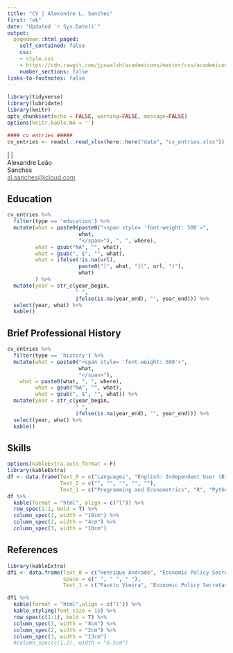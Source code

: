 ```yaml
---
title: "CV | Alexandre L. Sanches"
first: "ok"
date: "Updated `r Sys.Date()`"
output:
  pagedown::html_paged:
    self_contained: false
    css: 
    - style.css
    - https://cdn.rawgit.com/jpswalsh/academicons/master/css/academicons.min.css
    number_sections: false
links-to-footnotes: false
---
```


```r
library(tidyverse)
library(lubridate)
library(knitr)
opts_chunk$set(echo = FALSE, warning=FALSE, message=FALSE)
options(knitr.kable.NA = '')

#### cv entries #####
cv_entries <- readxl::read_xlsx(here::here("data", "cv_entries.xlsx"))

```


<div class = "footer",>
  <a href="mailto:al.sanches@icloud.com" class="icon-block">
      <i class="fas fafooter fa-envelope"> </i>
  </a>
  |
  <a href="https://www.linkedin.com/in/alexandre-leao-sanches/" class="icon-block">
      <i class="fab fafooter fa-linkedin"> </i>
  </a>
  |
  <a href="https://github.com/alexandrsanches" class="icon-block">
      <i class="fab fafooter fa-github"> </i>
  </a>
  
</div>


<div id = "block_container">

<div class = "first", id="bloc1">Alexandre Leão</div>  
<div class = "last", id="bloc2">Sanches</div>

</div>

<div id = "position", class = "position">
<a href="mailto:al.sanches@icloud.com"> <span style="color: #454545"><i class="fas fa-envelope"></i></span> <span style= 'color: #5F6A6A'>al.sanches@icloud.com </a></span>
</div>

## Education {.education .nohead}

```r
cv_entries %>% 
  filter(type == 'education') %>% 
  mutate(what = paste0(paste0("<span style= 'font-weight: 500'>",
                       what, 
                       "</span>"), ", ", where),
         what = gsub("NA", "", what),
         what = gsub(", $", "", what),
         what = ifelse(!is.na(url), 
                       paste0("[", what, "](", url, ")"), 
                       what)
         ) %>% 
  mutate(year = str_c(year_begin, 
                      " ", 
                      ifelse(is.na(year_end), "", year_end))) %>% 
  select(year, what) %>% 
  kable()
```

## Brief Professional History {.history .nohead}

```r
cv_entries %>% 
  filter(type == 'history') %>% 
  mutate(what = paste0("<span style= 'font-weight: 500'>",
                       what, 
                       "</span>"),
    what = paste0(what, ", ", where),
         what = gsub("NA", "", what),
         what = gsub(", $", "", what)) %>% 
  mutate(year = str_c(year_begin, 
                      " ", 
                      ifelse(is.na(year_end), "", year_end))) %>% 
  select(year, what) %>% 
  kable()
```

## Skills {.nohead}

```r
options(kableExtra.auto_format = F)
library(kableExtra)
df <- data.frame(Text_0 = c("Languages", "English: Independent User (B1-B2)", "Portuguese: Native speaker", "", ""),
                 Text_2 = c("", "", "", "", ""),
                 Text_1 = c("Programming and Econometrics", "R", "Python", "EViews", "Excel"))
df %>%
  kable(format = "html", align = c("l")) %>%
  row_spec(1:1, bold = T) %>%
  column_spec(1, width = "10cm") %>%
  column_spec(2, width = "4cm") %>%
  column_spec(3, width = "10cm")
```

## References {.nohead}

```r
library(kableExtra)
df1 <- data.frame(Text_0 = c("Henrique Andrade", "Economic Policy Secretariat of the Ministry of Economy", "henrique.coelho@economia.gov.br"),
                  space = c(" ", " ", " "),
                  Text_1 = c("Fausto Vieira", "Economic Policy Secretariat of the Ministry of Economy", "fausto.vieira@economia.gov.br"))

df1 %>%
  kable(format = "html",align = c("l")) %>%
  kable_styling(font_size = 15) %>%
  row_spec(c(1:1), bold = T) %>%
  column_spec(1, width = "8cm") %>%
  column_spec(2, width = "2cm") %>%
  column_spec(3, width = "13cm")
  #column_spec(c(1,2), width = "6.5cm")
```
